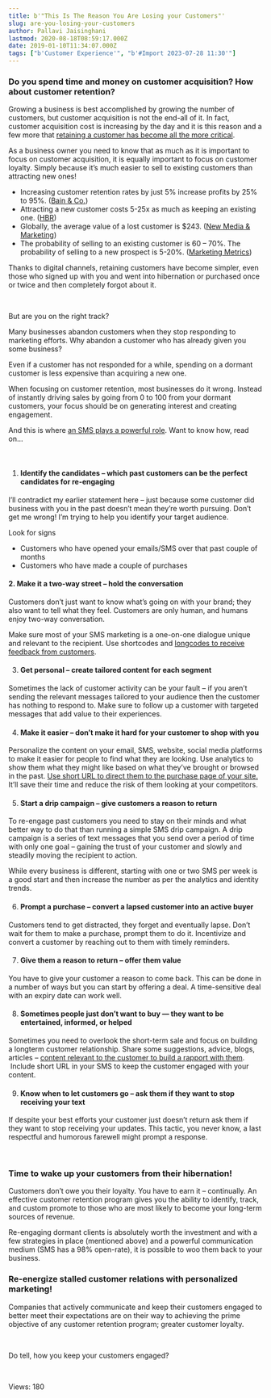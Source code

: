 ```yaml
---
title: b'"This Is The Reason You Are Losing your Customers"'
slug: are-you-losing-your-customers
author: Pallavi Jaisinghani
lastmod: 2020-08-18T08:59:17.000Z
date: 2019-01-10T11:34:07.000Z
tags: ["b'Customer Experience'", "b'#Import 2023-07-28 11:30'"]
---
```


### Do you spend time and money on customer acquisition? How about customer retention?


Growing a business is best accomplished by growing the number of customers, but customer acquisition is not the end-all of it. In fact, customer acquisition cost is increasing by the day and it is this reason and a few more that [retaining a customer has become all the more critical](https://neilpatel.com/blog/retaining-customers/).


As a business owner you need to know that as much as it is important to focus on customer acquisition, it is equally important to focus on customer loyalty. Simply because it’s much easier to sell to existing customers than attracting new ones!


* Increasing customer retention rates by just 5% increase profits by 25% to 95%. ([Bain & Co.](http://www2.bain.com/Images/BB_Prescription_cutting_costs.pdf))
* Attracting a new customer costs 5-25x as much as keeping an existing one. ([HBR](https://hbr.org/2014/10/the-value-of-keeping-the-right-customers))
* Globally, the average value of a lost customer is $243. ([New Media & Marketing](http://www.newmediaandmarketing.com/the-average-value-of-a-lost-customer-is-243/))
* The probability of selling to an existing customer is 60 – 70%. The probability of selling to a new prospect is 5-20%. ([Marketing Metrics](https://www.amazon.com/dp/B0031AI0VC/ref=dp-kindle-redirect?_encoding=UTF8&btkr=1))


Thanks to digital channels, retaining customers have become simpler, even those who signed up with you and went into hibernation or purchased once or twice and then completely forgot about it.


 


But are you on the right track?


Many businesses abandon customers when they stop responding to marketing efforts. Why abandon a customer who has already given you some business?


Even if a customer has not responded for a while, spending on a dormant customer is less expensive than acquiring a new one.


When focusing on customer retention, most businesses do it wrong. Instead of instantly driving sales by going from 0 to 100 from your dormant customers, your focus should be on generating interest and creating engagement.


And this is where [an SMS plays a powerful role](https://msg91.com/blog/power-users-guide-sms-marketing-services/?utm_source=organic&utm_medium=blog&utm_campaign=retarget). Want to know how, read on…


 


1. #### **Identify the candidates – which past customers can be the perfect candidates for re-engaging**


I’ll contradict my earlier statement here – just because some customer did business with you in the past doesn’t mean they’re worth pursuing. Don’t get me wrong! I’m trying to help you identify your target audience.


Look for signs


* Customers who have opened your emails/SMS over that past couple of months
* Customers who have made a couple of purchases


#### **2.** **Make it a two-way street – hold the conversation**


Customers don’t just want to know what’s going on with your brand; they also want to tell what they feel. Customers are only human, and humans enjoy two-way conversation.


Make sure most of your SMS marketing is a one-on-one dialogue unique and relevant to the recipient. Use shortcodes and [longcodes to receive feedback from customers](https://msg91.com/blog/long-code-service-everything-you-wanted-to-know/?utm_source=organic&utm_medium=blog&utm_campaign=retarget).


3. ####  **Get personal – create tailored content for each segment**


Sometimes the lack of customer activity can be your fault – if you aren’t sending the relevant messages tailored to your audience then the customer has nothing to respond to. Make sure to follow up a customer with targeted messages that add value to their experiences.


4. ####  **Make it easier – don’t make it hard for your customer to shop with you**


Personalize the content on your email, SMS, website, social media platforms to make it easier for people to find what they are looking. Use analytics to show them what they might like based on what they’ve brought or browsed in the past. [Use short URL to direct them to the purchase page of your site.](https://msg91.com/sms-campaign/?utm_source=organic&utm_medium=blog&utm_campaign=retarget) It’ll save their time and reduce the risk of them looking at your competitors.


5. ####  **Start a drip campaign – give customers a reason to return**


To re-engage past customers you need to stay on their minds and what better way to do that than running a simple SMS drip campaign. A drip campaign is a series of text messages that you send over a period of time with only one goal – gaining the trust of your customer and slowly and steadily moving the recipient to action.


While every business is different, starting with one or two SMS per week is a good start and then increase the number as per the analytics and identity trends.


6. ####  **Prompt a purchase – convert a lapsed customer into an active buyer**


Customers tend to get distracted, they forget and eventually lapse. Don’t wait for them to make a purchase, prompt them to do it. Incentivize and convert a customer by reaching out to them with timely reminders.


7. ####  **Give them a reason to return – offer them value**


You have to give your customer a reason to come back. This can be done in a number of ways but you can start by offering a deal. A time-sensitive deal with an expiry date can work well.


8. ####  **Sometimes people just don’t want to buy — they want to be entertained, informed, or helped**


Sometimes you need to overlook the short-term sale and focus on building a longterm customer relationship. Share some suggestions, advice, blogs, articles – [content relevant to the customer to build a rapport with them](https://msg91.com/blog/know-the-secrets-to-increase-readership/?utm_source=organic&utm_medium=blog&utm_campaign=retarget).  Include short URL in your SMS to keep the customer engaged with your content.


9. ####  **Know when to let customers go – ask them if they want to stop receiving your text**


If despite your best efforts your customer just doesn’t return ask them if they want to stop receiving your updates. This tactic, you never know, a last respectful and humorous farewell might prompt a response.  


 


### **Time to wake up your customers from their hibernation!**


Customers don’t owe you their loyalty. You have to earn it – continually. An effective customer retention program gives you the ability to identify, track, and custom promote to those who are most likely to become your long-term sources of revenue.


Re-engaging dormant clients is absolutely worth the investment and with a few strategies in place (mentioned above) and a powerful communication medium (SMS has a 98% open-rate), it is possible to woo them back to your business. 


### **Re-energize stalled customer relations with personalized marketing!**


Companies that actively communicate and keep their customers engaged to better meet their expectations are on their way to achieving the prime objective of any customer retention program; greater customer loyalty.


 


Do tell, how you keep your customers engaged?


 


 Views: 180


